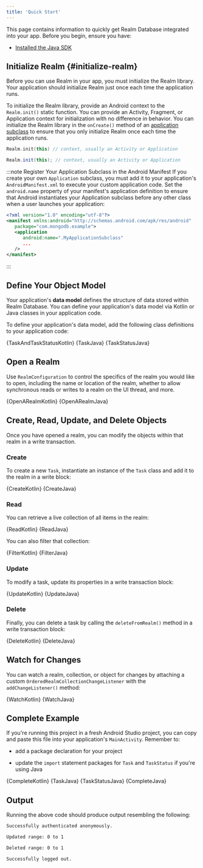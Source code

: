 ```yaml
---
title: 'Quick Start'
---
```


This page contains information to quickly get Realm Database 
integrated into your app. Before you begin, ensure you have:

- [Installed the Java SDK](/sdk/java/install)

## Initialize Realm {#initialize-realm}

Before you can use Realm in your app, you must initialize the Realm
library. Your application should initialize Realm just once each time
the application runs.

To initialize the Realm library, provide an Android context to the
`Realm.init()` static function. You can provide an Activity, Fragment,
or Application context for initialization with no difference in behavior.
You can initialize the Realm library in the `onCreate()` method of an
[application subclass](https://developer.android.com/reference/android/app/Application)
to ensure that you only initialize Realm once each time the application
runs.

<Tabs groupId="java-sdk-languages">
  <TabItem value="kotlin" label="Kotlin">


```kotlin
Realm.init(this) // context, usually an Activity or Application
```


  </TabItem>
  <TabItem value="java" label="Java">


```java
Realm.init(this); // context, usually an Activity or Application
```


  </TabItem>
</Tabs>

:::note Register Your Application Subclass in the Android Manifest
If you create your own `Application` subclass, you must add it to your
application's `AndroidManifest.xml` to execute your custom application
code. Set the `android.name` property of your manifest's application
definition to ensure that Android instantiates your Application subclass
before any other class when a user launches your application:

```xml
<?xml version="1.0" encoding="utf-8"?>
<manifest xmlns:android="http://schemas.android.com/apk/res/android"
   package="com.mongodb.example">
   <application
      android:name=".MyApplicationSubclass"
      ...
   />
</manifest>
```

:::

## Define Your Object Model

Your application's **data model** defines the structure of data
stored within Realm Database.
You can define your application's data model via Kotlin or
Java classes in your application code.

To define your application's data model, add the following class
definitions to your application code:

<Tabs groupId="java-sdk-languages">
    <TabItem value="kotlin" label="Kotlin">
        <CodeBlock language="kotlin">{TaskAndTaskStatusKotlin}</CodeBlock>
    </TabItem>
    <TabItem value="java" label="Java">
        <CodeBlock title="Task.java" language="java">{TaskJava}</CodeBlock>
        <CodeBlock title="TaskStatus.java" language="java">{TaskStatusJava}</CodeBlock>
    </TabItem>
</Tabs>

## Open a Realm

Use `RealmConfiguration` to control the specifics of the realm you
would like to open, including the name or location of the realm,
whether to allow synchronous reads or writes to a realm on the UI
thread, and more.

<Tabs groupId="java-sdk-languages">
    <TabItem value="kotlin" label="Kotlin">
        <CodeBlock language="kotlin">{OpenARealmKotlin}</CodeBlock>
    </TabItem>
    <TabItem value="java" label="Java">
         <CodeBlock language="java">{OpenARealmJava}</CodeBlock>
    </TabItem>
</Tabs>

## Create, Read, Update, and Delete Objects

Once you have opened a realm, you can modify the
objects within that realm in a write transaction.

### Create

To create a new `Task`, instantiate an instance of the
`Task` class and add it to the realm in a write block:

<Tabs groupId="java-sdk-languages">
    <TabItem value="kotlin" label="Kotlin">
        <CodeBlock language="kotlin">{CreateKotlin}</CodeBlock>
    </TabItem>
    <TabItem value="java" label="Java">
         <CodeBlock language="java">{CreateJava}</CodeBlock>
    </TabItem>
</Tabs>

### Read

You can retrieve a live collection of all items in the realm:

<Tabs groupId="java-sdk-languages">
    <TabItem value="kotlin" label="Kotlin">
        <CodeBlock language="kotlin">{ReadKotlin}</CodeBlock>
    </TabItem>
    <TabItem value="java" label="Java">
         <CodeBlock language="java">{ReadJava}</CodeBlock>
    </TabItem>
</Tabs>

You can also filter that collection:

<Tabs groupId="java-sdk-languages">
    <TabItem value="kotlin" label="Kotlin">
        <CodeBlock language="kotlin">{FilterKotlin}</CodeBlock>
    </TabItem>
    <TabItem value="java" label="Java">
         <CodeBlock language="java">{FilterJava}</CodeBlock>
    </TabItem>
</Tabs>

### Update

To modify a task, update its properties in a write transaction block:

<Tabs groupId="java-sdk-languages">
    <TabItem value="kotlin" label="Kotlin">
        <CodeBlock language="kotlin">{UpdateKotlin}</CodeBlock>
    </TabItem>
    <TabItem value="java" label="Java">
         <CodeBlock language="java">{UpdateJava}</CodeBlock>
    </TabItem>
</Tabs>

### Delete

Finally, you can delete a task by calling the `deleteFromRealm()`
method in a write transaction block:

<Tabs groupId="java-sdk-languages">
    <TabItem value="kotlin" label="Kotlin">
        <CodeBlock language="kotlin">{DeleteKotlin}</CodeBlock>
    </TabItem>
    <TabItem value="java" label="Java">
         <CodeBlock language="java">{DeleteJava}</CodeBlock>
    </TabItem>
</Tabs>

## Watch for Changes

You can watch a realm, collection, or object for changes by attaching a custom
`OrderedRealmCollectionChangeListener` with the `addChangeListener()`
method:

<Tabs groupId="java-sdk-languages">
    <TabItem value="kotlin" label="Kotlin">
        <CodeBlock language="kotlin">{WatchKotlin}</CodeBlock>
    </TabItem>
    <TabItem value="java" label="Java">
         <CodeBlock language="java">{WatchJava}</CodeBlock>
    </TabItem>
</Tabs>

## Complete Example

If you're running this project in a fresh Android Studio project, you can
copy and paste this file into your application's `MainActivity`.
Remember to:

- add a package declaration for your project

- update the `import` statement packages for `Task` and `TaskStatus` if
  you're using Java


<Tabs groupId="java-sdk-languages">
    <TabItem value="kotlin" label="Kotlin">
        <CodeBlock title="MainActivity.kt" language="kotlin">{CompleteKotlin}</CodeBlock>
    </TabItem>
    <TabItem value="java" label="Java">
         <CodeBlock title="Task.java" language="java">{TaskJava}</CodeBlock>
         <CodeBlock title="TaskStatus.java" language="java">{TaskStatusJava}</CodeBlock>
         <CodeBlock title="MainActivity.java" language="java">{CompleteJava}</CodeBlock>
    </TabItem>
</Tabs>

## Output

Running the above code should produce output resembling the following:

```sh
Successfully authenticated anonymously.

Updated range: 0 to 1

Deleted range: 0 to 1

Successfully logged out.
```
